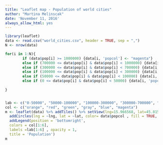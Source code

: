 ---
title: "Leaflet map - Population of world cities"
author: "Martina Melinscak"
date: 'November 11, 2016'
always_allow_html: yes
---


```{r, echo=FALSE}

library(leaflet)
data <- read.csv("world_cities.csv", header = TRUE, sep = ",")
N <- nrow(data)

for(i in 1:N){
        if (data$pop[i] >= 1000000) {data[i, 'popcol'] <- "magenta"}
        else if (700000 <= data$pop[i] & data$pop[i] < 1000000) {data[i, 'popcol'] <- "blue"}
        else if (300000 <= data$pop[i] & data$pop[i] < 700000) {data[i, 'popcol'] <- "gray"}
        else if (100000 <= data$pop[i] & data$pop[i] < 300000) {data[i, 'popcol'] <- "green"}
        else if (50000 <= data$pop[i] & data$pop[i] < 100000) {data[i, 'popcol']<- "red"} 
        else if (0 <= data$pop[i] & data$pop[i] < 50000) {data[i, 'popcol'] <- "orange"} 
        
}


lab <- c("0-50000", "50000-100000", "100000-300000", "300000-700000", "700000-10000000", ">10000000")
col <- c("orange", "red", "green", "gray", "blue", "magenta") 
m <- leaflet(data) %>% addTiles() %>% setView(lng=15.966568, lat=45.815399, zoom = 3)%>%
  addCircles(lng = ~lng, lat = ~lat, color= data$popcol , fill = TRUE, weight = 1, radius = ~sqrt(pop+100)*50, popup = ~city) %>%
  addLegend(position = 'bottomright',
  colors = col[1:6],
  labels =lab[1:6] , opacity = 1,
  title = 'Population')
m
```



